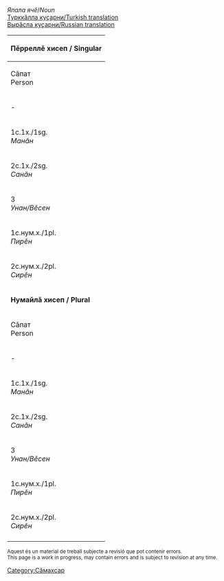 

''Япала ячӗ''/''Noun''<br/>
[http://ilazki.thinkgeek.co.uk/~spectre/txuvaix/cv-tr/index.php?q=пальто Турккӑлла куҫарни/Turkish translation]<br/>
[http://samah.chv.su/cgi-bin/s.cgi?a=s&word=пальто Вырӑсла куҫарни/Russian translation]

{|class=wikitable
|-
!colspan=9|'''Пӗрреллӗ хисеп / Singular'''
|-
!  Сӑпат<br/>Person  !!  Тӗп<br/>Absolutive<br/>''Кам/Мӗн?''  !!  Камӑнлӑх<br/>Genitive<br/>''Камӑн/Мӗнӗн?''  !!  Пару<br/>Dative<br/>''Кама/Мӗне?''  !!  Вырӑн<br/>Locative<br/>''Камра/Мӗнре?''  !!  Туху<br/>Ablative<br/>''Камран/Мӗнрен?''  !!  Пӗрлелӗх<br/>Instrumental<br/>''Кампа/Мӗнпе?''  !!  Ҫуклӑх<br/>Privative<br/>''Камсӑр/Мӗнсӗр?''  !!  Пирке<br/>Final<br/>''Камшӑн/Мӗншӗн?''
|-
| - || пальто || пальто·н || пальто·на || пальто·ра || пальто·ран || пальто·па || пальто·сӑр || пальто·шӑн
|-
| 1c.1х./1sg.<br/>''Мaнӑн'' || пальто·м || пальто·м·ӑн || пальто·м·а || пальто·м·ра || пальто·м·ран || пальто·м·па || пальто·м·сӑр || пальто·м·шӑн 
|-
| 2c.1х./2sg.<br/>''Санӑн'' || пальт·у || пальт·у·н || пальт·у·н·а || пальт·у·нта || пальт·у·нтан || пальт·у·па || пальт·у·сӑр || пальт·у·шӑн 
|-
| 3<br/>''Унан/Вӗсен'' || пальт·и || пальт·ин || пальт·и·не || пальт·и·нче || пальт·и·нчен || пальт·и·пе || пальт·и·сӗр || пальт·и·шӗн
|-
| 1c.нум.х./1pl.<br/>''Пирӗн'' || пальто·м·ӑр || пальто·м·ӑр·ӑн || пальто·м·ӑр·а || пальто·м·ӑр·та || пальто·м·ӑр·тан || пальто·м·ӑр·па || пальто·м·ӑр·сӑр || пальто·м·ӑр·шӑн 
|-
| 2c.нум.х./2pl.<br/>''Сирӗн'' || пальт·ăр || пальт·ăр·ӑн || пальт·ăр·а || пальт·ăр·та || пальт·ăр·тан || пальт·ăр·па || пальт·ăр·сӑр || пальт·ăр·шӑн 
|-
!colspan=9|'''Нумайлӑ хисеп / Plural'''
|-
!  Сӑпат<br/>Person  !!  Тӗп<br/>Absolutive<br/>''Кам/Мӗн?''  !!  Камӑнлӑх<br/>Genitive<br/>''Камӑн/Мӗнӗн?''  !!  Пару<br/>Dative<br/>''Кама/Мӗне?''  !!  Вырӑн<br/>Locative<br/>''Камра/Мӗнре?''  !!  Туху<br/>Ablative<br/>''Камран/Мӗнрен?''  !!  Пӗрлелӗх<br/>Instrumental<br/>''Кампа/Мӗнпе?''  !!  Ҫуклӑх<br/>Privative<br/>''Камсӑр/Мӗнсӗр?''  !!  Пирке<br/>Final<br/>''Камшӑр/Мӗншӗн?''
|-
| - || пальто·сем || пальто·се·н || пальто·сен·е || пальто·сен·че || пальто·сен·чен || пальто·сем·пе || пальто·сем·сӗр || пальто·сем·шӗн
|-
| 1c.1х./1sg.<br/>''Мaнӑн'' || пальто·м·сем || пальто·м·се·н || пальто·м·сен·е || пальто·м·сен·че || пальто·м·сен·чен || пальто·м·сем·пе || пальто·м·сем·сӗр || пальто·м·сем·шӗн 
|-
| 2c.1х./2sg.<br/>''Санӑн'' || пальт·у·сем || пальт·у·се·н || пальт·у·сен·е || пальт·у·сен·че || пальт·у·сен·чен || пальт·у·сем·пе || пальт·у·сем·сӗр || пальт·у·сем·шӗн 
|-
| 3<br/>''Унан/Вӗсен'' || пальт·и·сем || пальт·и·се·н || пальт·и·сен·е || пальт·и·сен·че || пальт·и·сен·чен || пальт·и·сем·пе || пальт·и·сем·сӗр || пальт·и·сем·шӗн
|-
| 1c.нум.х./1pl.<br/>''Пирӗн'' || пальто·м·ӑр·сем || пальто·м·ӑр·се·н || пальто·м·ӑр·сен·е || пальто·м·ӑр·сен·че || пальто·м·ӑр·сен·чен || пальто·м·ӑр·сем·пе || пальто·м·ӑр·сем·сӗр || пальто·м·ӑр·сем·шӗн 
|-
| 2c.нум.х./2pl.<br/>''Сирӗн'' || пальт·ăр·сем || пальт·ăр·се·н || пальт·ăр·сен·е || пальт·ăр·сен·че || пальт·ăр·сен·чен || пальт·ăр·сем·пе || пальт·ăр·сем·сӗр || пальт·ăр·сем·шӗн 
|-
|}

<small>
Aquest és un material de treball subjecte a revisió que pot contenir errors.<br/>
This page is a work in progress, may contain errors and is subject to revision at any time. 
</small>

[[Category:Сӑмахсар]]